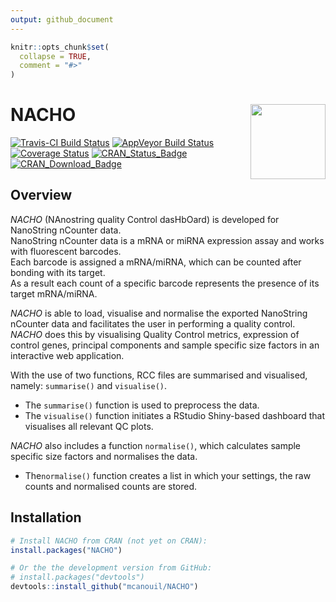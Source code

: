 ```yaml
---
output: github_document
---
```


<!-- README.md is generated from README.Rmd. Please edit that file -->

```r
knitr::opts_chunk$set(
  collapse = TRUE,
  comment = "#>"
)
```

# NACHO <img src="man/figures/nacho_hex.png" align="right" width="120" />

[![Travis-CI Build Status](https://travis-ci.org/mcanouil/NACHO.svg?branch=master)](https://travis-ci.org/mcanouil/NACHO)
[![AppVeyor Build Status](https://ci.appveyor.com/api/projects/status/github/mcanouil/NACHO?branch=master&svg=true)](https://ci.appveyor.com/project/mcanouil/NACHO)
[![Coverage Status](https://img.shields.io/codecov/c/github/mcanouil/NACHO/master.svg)](https://codecov.io/github/mcanouil/NACHO?branch=master)
[![CRAN_Status_Badge](http://www.r-pkg.org/badges/version/NACHO)](https://cran.r-project.org/package=NACHO)
[![CRAN_Download_Badge](http://cranlogs.r-pkg.org/badges/NACHO)](https://cran.r-project.org/package=NACHO)

## Overview

*NACHO* (NAnostring quality Control dasHbOard) is developed for NanoString nCounter data.  
NanoString nCounter data is a mRNA or miRNA expression assay and works with fluorescent barcodes.  
Each barcode is assigned a mRNA/miRNA, which can be counted after bonding with its target.  
As a result each count of a specific barcode represents the presence of its target mRNA/miRNA.


*NACHO* is able to load, visualise and normalise the exported NanoString nCounter data and facilitates the user in performing a quality control.  
*NACHO* does this by visualising Quality Control metrics, expression of control genes, principal components and sample specific size factors in an interactive web application.

With the use of two functions, RCC files are summarised and visualised, namely: `summarise()` and `visualise()`.

* The `summarise()` function is used to preprocess the data. 
* The `visualise()` function initiates a RStudio Shiny-based dashboard that visualises all relevant QC plots.

*NACHO* also includes a function `normalise()`, which calculates sample specific size factors and normalises the data.

* The`normalise()` function creates a list in which your settings, the raw counts and normalised counts are stored.

## Installation

```r
# Install NACHO from CRAN (not yet on CRAN):
install.packages("NACHO")

# Or the the development version from GitHub:
# install.packages("devtools")
devtools::install_github("mcanouil/NACHO")
```
